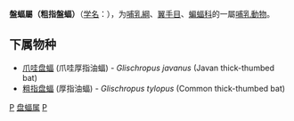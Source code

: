 {{Unreferenced|time=2019-03-31T10:30:49+00:00}}
{{Automatic taxobox
| taxon = Glischropus
| authority = Dobson, 1875
}}

'''盤蝠屬（粗指盤蝠）'''（[[学名|学名]]：{{lang|la|''Glischropus''}}），为[[哺乳綱|哺乳綱]]、[[翼手目|翼手目]]、[[蝙蝠科|蝙蝠科]]的一屬[[哺乳動物|哺乳動物]]。

==下属物种==
* [[爪哇盘蝠|爪哇盘蝠]] (爪哇厚指油蝠) - ''Glischropus javanus'' (Javan thick-thumbed bat)
* [[粗指盘蝠|粗指盘蝠]] (厚指油蝠) - ''Glischropus tylopus'' (Common thick-thumbed bat)

{{Taxonbar|from=Q753700}}

[[Category:蝙蝠科|P]]
[[Category:盘蝠属|]]
[[Category:1875年描述的分类群|P]]


{{蝙蝠小作品}}